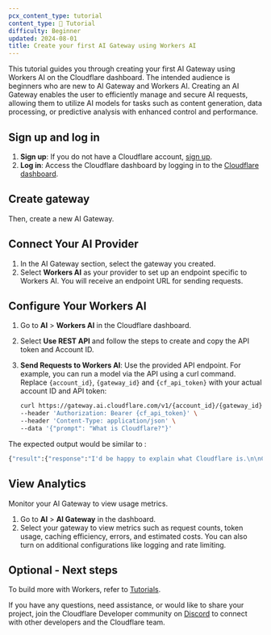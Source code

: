 ```yaml
---
pcx_content_type: tutorial
content_type: 📝 Tutorial
difficulty: Beginner
updated: 2024-08-01
title: Create your first AI Gateway using Workers AI
---
```



This tutorial guides you through creating your first AI Gateway using Workers AI on the Cloudflare dashboard. The intended audience is beginners who are new to AI Gateway and Workers AI. Creating an AI Gateway enables the user to efficiently manage and secure AI requests, allowing them to utilize AI models for tasks such as content generation, data processing, or predictive analysis with enhanced control and performance.

## Sign up and log in

1. **Sign up**: If you do not have a Cloudflare account, [sign up](https:/cloudflare.com/sign-up).
2. **Log in**: Access the Cloudflare dashboard by logging in to the [Cloudflare dashboard](https://dash.cloudflare.com/login).

## Create gateway

Then, create a new AI Gateway.

<Render file="create-gateway" />

## Connect Your AI Provider

1. In the AI Gateway section, select the gateway you created.
2. Select **Workers AI** as your provider to set up an endpoint specific to Workers AI.
   You will receive an endpoint URL for sending requests.

## Configure Your Workers AI

1. Go to **AI** > **Workers AI** in the Cloudflare dashboard.
2. Select **Use REST API** and follow the steps to create and copy the API token and Account ID.
3. **Send Requests to Workers AI**: Use the provided API endpoint. For example, you can run a model via the API using a curl command. Replace `{account_id}`, `{gateway_id}` and `{cf_api_token}` with your actual account ID and API token:

   ```bash
   curl https://gateway.ai.cloudflare.com/v1/{account_id}/{gateway_id}/workers-ai/@cf/meta/llama-3.1-8b-instruct \
   --header 'Authorization: Bearer {cf_api_token}' \
   --header 'Content-Type: application/json' \
   --data '{"prompt": "What is Cloudflare?"}'
   ```

The expected output would be similar to :

```bash
{"result":{"response":"I'd be happy to explain what Cloudflare is.\n\nCloudflare is a cloud-based service that provides a range of features to help protect and improve the performance, security, and reliability of websites, applications, and other online services. Think of it as a shield for your online presence!\n\nHere are some of the key things Cloudflare does:\n\n1. **Content Delivery Network (CDN)**: Cloudflare has a network of servers all over the world. When you visit a website that uses Cloudflare, your request is sent to the nearest server, which caches a copy of the website's content. This reduces the time it takes for the content to load, making your browsing experience faster.\n2. **DDoS Protection**: Cloudflare protects against Distributed Denial-of-Service (DDoS) attacks. This happens when a website is overwhelmed with traffic from multiple sources to make it unavailable. Cloudflare filters out this traffic, ensuring your site remains accessible.\n3. **Firewall**: Cloudflare acts as an additional layer of security, filtering out malicious traffic and hacking attempts, such as SQL injection or cross-site scripting (XSS) attacks.\n4. **SSL Encryption**: Cloudflare offers free SSL encryption, which secure sensitive information (like passwords, credit card numbers, and browsing data) with an HTTPS connection (the \"S\" stands for Secure).\n5. **Bot Protection**: Cloudflare has an AI-driven system that identifies and blocks bots trying to exploit vulnerabilities or scrape your content.\n6. **Analytics**: Cloudflare provides insights into website traffic, helping you understand your audience and make informed decisions.\n7. **Cybersecurity**: Cloudflare offers advanced security features, such as intrusion protection, DNS filtering, and Web Application Firewall (WAF) protection.\n\nOverall, Cloudflare helps protect against cyber threats, improves website performance, and enhances security for online businesses, bloggers, and individuals who need to establish a strong online presence.\n\nWould you like to know more about a specific aspect of Cloudflare?"},"success":true,"errors":[],"messages":[]}%
```

## View Analytics

Monitor your AI Gateway to view usage metrics.

1. Go to **AI** > **AI Gateway** in the dashboard.
2. Select your gateway to view metrics such as request counts, token usage, caching efficiency, errors, and estimated costs. You can also turn on additional configurations like logging and rate limiting.

## Optional - Next steps

To build more with Workers, refer to [Tutorials](/workers/tutorials/).

If you have any questions, need assistance, or would like to share your project, join the Cloudflare Developer community on [Discord](https://discord.cloudflare.com) to connect with other developers and the Cloudflare team.
